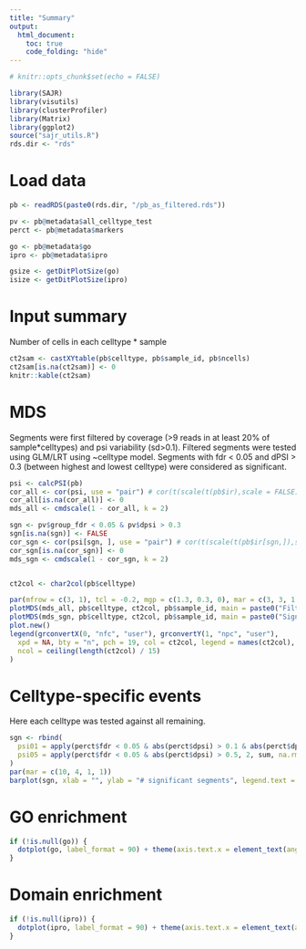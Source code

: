 ```yaml
---
title: "Summary"
output:
  html_document:
    toc: true
    code_folding: "hide"
---
```


```r
# knitr::opts_chunk$set(echo = FALSE)
```

```r
library(SAJR)
library(visutils)
library(clusterProfiler)
library(Matrix)
library(ggplot2)
source("sajr_utils.R")
rds.dir <- "rds"
```

# Load data
```r
pb <- readRDS(paste0(rds.dir, "/pb_as_filtered.rds"))

pv <- pb@metadata$all_celltype_test
perct <- pb@metadata$markers

go <- pb@metadata$go
ipro <- pb@metadata$ipro

gsize <- getDitPlotSize(go)
isize <- getDitPlotSize(ipro)
```


# Input summary
Number of cells in each celltype * sample
```r
ct2sam <- castXYtable(pb$celltype, pb$sample_id, pb$ncells)
ct2sam[is.na(ct2sam)] <- 0
knitr::kable(ct2sam)
```


# MDS
Segments were first filtered by coverage (>9 reads in at least 20% of sample*celltypes) and psi variability (sd>0.1).
Filtered segments were tested using GLM/LRT using ~celltype model. Segments with fdr < 0.05 and dPSI > 0.3 (between highest and lowest celltype) were considered as significant.
```r
psi <- calcPSI(pb)
cor_all <- cor(psi, use = "pair") # cor(t(scale(t(pb$ir),scale = FALSE)),use = 'pair')
cor_all[is.na(cor_all)] <- 0
mds_all <- cmdscale(1 - cor_all, k = 2)

sgn <- pv$group_fdr < 0.05 & pv$dpsi > 0.3
sgn[is.na(sgn)] <- FALSE
cor_sgn <- cor(psi[sgn, ], use = "pair") # cor(t(scale(t(pb$ir[sgn,]),scale = FALSE)),use = 'pair')
cor_sgn[is.na(cor_sgn)] <- 0
mds_sgn <- cmdscale(1 - cor_sgn, k = 2)


ct2col <- char2col(pb$celltype)

par(mfrow = c(3, 1), tcl = -0.2, mgp = c(1.3, 0.3, 0), mar = c(3, 3, 1.5, 0), oma = c(0, 0, 0, 0), bty = "n", lwd = 2)
plotMDS(mds_all, pb$celltype, ct2col, pb$sample_id, main = paste0("Filtered (", length(pb), ")"))
plotMDS(mds_sgn, pb$celltype, ct2col, pb$sample_id, main = paste0("Significant (", sum(sgn), ")"))
plot.new()
legend(grconvertX(0, "nfc", "user"), grconvertY(1, "npc", "user"),
  xpd = NA, bty = "n", pch = 19, col = ct2col, legend = names(ct2col), title = "Celltypes",
  ncol = ceiling(length(ct2col) / 15)
)
```

# Celltype-specific events
Here each celltype was tested against all remaining.
```r
sgn <- rbind(
  psi01 = apply(perct$fdr < 0.05 & abs(perct$dpsi) > 0.1 & abs(perct$dpsi) <= 0.5, 2, sum, na.rm = TRUE),
  psi05 = apply(perct$fdr < 0.05 & abs(perct$dpsi) > 0.5, 2, sum, na.rm = TRUE)
)
par(mar = c(10, 4, 1, 1))
barplot(sgn, xlab = "", ylab = "# significant segments", legend.text = c("dPSI > 0.1", "dPSI > 0.5"), las = 2)
```

# GO enrichment
```r
if (!is.null(go)) {
  dotplot(go, label_format = 90) + theme(axis.text.x = element_text(angle = 90))
}
```

# Domain enrichment
```r
if (!is.null(ipro)) {
  dotplot(ipro, label_format = 90) + theme(axis.text.x = element_text(angle = 90))
}
```

